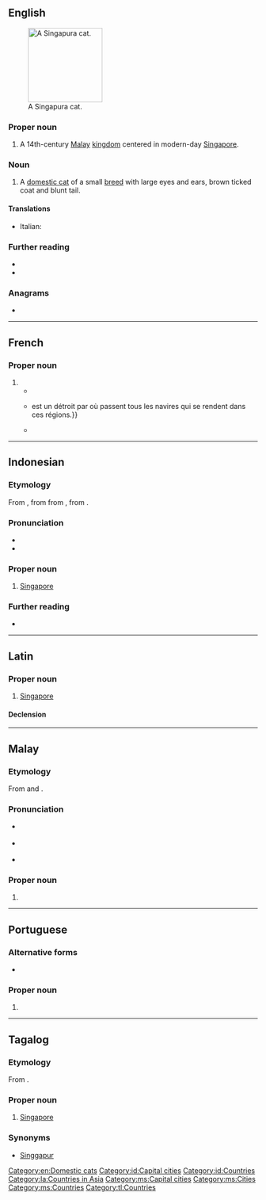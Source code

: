 {{also|Singapūra}}
==English==
[[File:Raffles singapura cat.jpg|thumb|right|150px|A Singapura cat.]]

===Proper noun===
{{en-proper noun}}

# A 14th-century [[Malay]] [[kingdom]] centered in modern-day [[Singapore]].

===Noun===
{{en-noun}}

# A [[domestic cat]] of a small [[breed]] with large eyes and ears, brown ticked coat and blunt tail.

====Translations====
{{checktrans-top}}
* Italian: {{t-check|it|gatto Singapura}}
{{trans-mid}}
{{trans-bottom}}

===Further reading===
* {{pedia|Singapura (cat)}}
* {{comcatlite|Singapura}}

===Anagrams===
* {{anagrams|en|a=aaginprsu|Praguians}}

[[Category:en:Domestic cats]]

----

==French==

===Proper noun===
{{head|fr|proper noun}}

# {{rfdef|fr}}
#* {{quote-book|fr|year=1785|author=Jean Baptiste Antoine Malisset d'Hertereau|publisher=Lami|title=La Parfaite Intelligence du Commmerce{{nb...}}|volume=1|page=168|pageurl=https://books.google.com.sg/books?id=lHI-AAAAcAAJ&pg=PA168|passage={{nb...}}; elle est séparée de la Presqu'Isle Orientale de l'Inde par les détroits de Malaca & de '''Singapura'''.}}
#* {{quote-book|fr|title=Journal Asiatique|publisher=Société Asiatique|year=1918|page=1114|url=https://books.google.com.sg/books?id=tFLdko9a6xUC|passage='''Singapura'''{{...}}est un détroit par où passent tous les navires qui se rendent dans ces régions.}}
#* {{quote-book|fr|title=Études sur l'histoire du sultanat de Patani|seriesvolume=14|series=Etudes Thématiques: École Française d'Extrême-Orient|author=Daniel Perret|editors=Daniel Perret; ʻAmmarā Sīsuchāt; Sombūn Thanasuk|publisher=École française d'Extrême-Orient|year=2004|ISBN=9782855396507|url=https://books.google.com.sg/books?id=bKcMAQAAMAAJ|page=22|passage=Apprenant cet assassinat, le roi de Siam place le mandarin en question à la tête de l’expédition qui va attaquer '''Singapura''', mais l’ancien roi de Palembang parvient à s’enfuir.}}

----

==Indonesian==
{{wikipedia|lang=id}}

===Etymology===
From {{inh|id|ms|Singapura}}, from  from {{der|id|sa|सिंहपुर|tr=siṃhá-pura}}, from {{compound|sa|सिंह|t1=lion|पुर|t2=city|nocat=y}}.

===Pronunciation===
* {{IPA|id|/siŋapura/|}}
* {{hyphenation|id|Si|nga|pu|ra}}

===Proper noun===
{{head|id|proper noun}}
# [[Singapore]]

===Further reading===
* {{R:KBBI Daring}}
[[Category:id:Capital cities]]
[[Category:id:Countries]]
----

==Latin==
{{wikipedia|lang=la}}

===Proper noun===
{{la-proper noun|Singapura<1>}}

# {{lb|la|New Latin}} [[Singapore]]

====Declension====
{{la-ndecl|Singapura<1>}}

[[Category:la:Countries in Asia]]

----

==Malay==
{{wikipedia|lang=ms}}

===Etymology===
From {{etyl|sa|ms}} {{m|sa|सिंह|tr=siṃhá||lion}} and {{m|sa|पुर||city}}.

===Pronunciation===
* {{a|Johor-Selangor}} {{IPA|ms|/siŋəpurə/}}
* {{a|Riau-Lingga}} {{IPA|ms|/siŋapura/}}
* {{rhymes|ms|urə|rə|ə}}

===Proper noun===
{{ms-proper noun|head=[[singa|Singa]][[pura]]|j=سيڠاڤورا}}

# {{l|en|Singapore}}

[[Category:ms:Capital cities]]
[[Category:ms:Cities]]
[[Category:ms:Countries]]

----

==Portuguese==

===Alternative forms===
* {{alter|pt|Cingapura||Brazil}}

===Proper noun===
{{pt-proper noun|f}} {{tlb|pt|European orthography}}

# {{place|pt|country|in southeast|continent/Asia|t1=Singapore}}

----

==Tagalog==
{{wikipedia|lang=tl}}
===Etymology===
From {{der|tl|ms|Singapura||Singapore}}.

===Proper noun===
{{head|tl|proper noun}}

# [[Singapore]]

===Synonyms===
* [[Singgapur]]

[[Category:tl:Countries]]